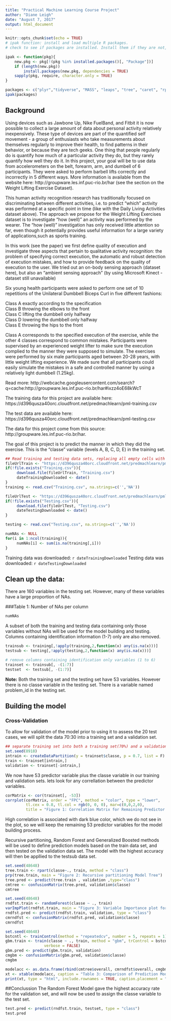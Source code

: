 ```yaml
---
title: "Practical Machine Learning Course Project"
author: "Diane Leigh"
date: "August 7, 2017"
output: html_document
---
```


```r
knitr::opts_chunk$set(echo = TRUE)
# ipak function: install and load multiple R packages.
# check to see if packages are installed. Install them if they are not, then load them into the R session.

ipak <- function(pkg){
    new.pkg <- pkg[!(pkg %in% installed.packages()[, "Package"])]
    if (length(new.pkg)) 
        install.packages(new.pkg, dependencies = TRUE)
    sapply(pkg, require, character.only = TRUE)
}

packages <- c("plyr","tidyverse", "MASS", "leaps", "tree", "caret", "rpart", "randomForest", "corrplot", "xtable", "knitr", "gbm", "rattle", "rpart.plot")
ipak(packages)
```

## Background

Using devices such as Jawbone Up, Nike FuelBand, and Fitbit it is now possible to collect a large amount of data about personal activity relatively inexpensively. These type of devices are part of the quantified self movement - a group of enthusiasts who take measurements about themselves regularly to improve their health, to find patterns in their behavior, or because they are tech geeks. One thing that people regularly do is quantify how much of a particular activity they do, but they rarely quantify how well they do it. In this project, your goal will be to use data from accelerometers on the belt, forearm, arm, and dumbell of 6 participants. They were asked to perform barbell lifts correctly and incorrectly in 5 different ways. More information is available from the website here: http://groupware.les.inf.puc-rio.br/har (see the section on the Weight Lifting Exercise Dataset).

This human activity recognition research has traditionally focused on discriminating between different activities, i.e. to predict "which" activity was performed at a specific point in time (like with the Daily Living Activities dataset above). The approach we propose for the Weight Lifting Exercises dataset is to investigate "how (well)" an activity was performed by the wearer. The "how (well)" investigation has only received little attention so far, even though it potentially provides useful information for a large variety of applications,such as sports training.

In this work (see the paper) we first define quality of execution and investigate three aspects that pertain to qualitative activity recognition: the problem of specifying correct execution, the automatic and robust detection of execution mistakes, and how to provide feedback on the quality of execution to the user. We tried out an on-body sensing approach (dataset here), but also an "ambient sensing approach" (by using Microsoft Kinect - dataset still unavailable)

Six young health participants were asked to perform one set of 10 repetitions of the Unilateral Dumbbell Biceps Curl in five different fashions: 

Class A exactly according to the specification  
Class B throwing the elbows to the front  
Class C lifting the dumbbell only halfway  
Class D lowering the dumbbell only halfway   
Class E throwing the hips to the front  

Class A corresponds to the specified execution of the exercise, while the other 4 classes correspond to common mistakes. Participants were supervised by an experienced weight lifter to make sure the execution complied to the manner they were supposed to simulate. The exercises were performed by six male participants aged between 20-28 years, with little weight lifting experience. We made sure that all participants could easily simulate the mistakes in a safe and controlled manner by using a relatively light dumbbell (1.25kg).

Read more: http://webcache.googleusercontent.com/search?q=cache:http://groupware.les.inf.puc-rio.br/har#ixzz4oE68kWcT

The training data for this project are available here:
https://d396qusza40orc.cloudfront.net/predmachlearn/pml-training.csv

The test data are available here:
https://d396qusza40orc.cloudfront.net/predmachlearn/pml-testing.csv

The data for this project come from this source: http://groupware.les.inf.puc-rio.br/har. 

The goal of this project is to predict the manner in which they did the exercise. This is the "classe" variable (levels A, B, C, D, E) in the training set. 

```r
## Read training and testing data sets, replacing all empty cells with NA.
fileUrlTrain <- "https://d396qusza40orc.cloudfront.net/predmachlearn/pml-training.csv"
if(!file.exists("Training.csv")){
     download.file(fileUrlTrain, "Training.csv")
     dateTrainingDownloaded <- date()
}
training <- read.csv("Training.csv", na.strings=c('','NA'))

fileUrlTest <- "https://d396qusza40orc.cloudfront.net/predmachlearn/pml-testing.csv"
if(!file.exists("Testing.csv")){
     download.file(fileUrlTest, "Testing.csv")
     dateTestingDownloaded <- date()
}

testing <- read.csv("Testing.csv", na.strings=c('','NA'))

numNAs <- NULL
for(i in 1:ncol(training)){
     numNAs[i] <- sum(is.na(training[,i]))
}
```

Training data was downloaded: `r dateTrainingDownloaded`
Testing data was downloaded: `r dateTestingDownloaded`

## Clean up the data:
There are 160 variables in the testing set. However, many of these variables have a large proportion of NAs. 

###Table 1: Number of NAs per column
```r
numNAs
```

A subset of both the training and testing data containing only those variables without NAs will be used for the model building and testing. Columns containing identification information (1-7) only are also removed.
```r
trainsub <- training[,!apply(training,2,function(x) any(is.na(x)))]
testsub <- testing[,!apply(testing,2,function(x) any(is.na(x)))]

# remove columns containing identification only variables (1 to 6)
trainset <- trainsub[, -(1:7)]
testset  <- testsub[, -(1:7)]

```

**Note:** Both the training set and the testing set have 53 variables. However there is no classe variable in the testing set. There is a variable named problem_id in the testing set.

## Building the model
### Cross-Validation
To allow for validation of the model prior to using it to assess the 20 test cases, we will split the data 70:30 into a training set and a validation set.

```r
## separate training set into both a training set(70%) and a validation set(30%).
set.seed(8918)
intrain <- createDataPartition(y = trainset$classe, p = 0.7, list = F)
train <- trainset[intrain,]
validation <- trainset[-intrain,]
```
We now have 53 predictor variable plus the classe variable in our training and validation sets. lets look for any correllation between the predictor variables.

```r
corMatrix <- cor(trainset[, -53])
corrplot(corMatrix, order = "FPC", method = "color", type = "lower",
         tl.cex = 0.8, tl.col = rgb(0, 0, 0), mar=c(0,0,2,0), 
         title = "Figure 1: Correlation Matrix for Remaining Predictor Variables")

```

High correlation is associated with dark blue color, which we do not see in the plot, so we will keep the remaining 53 predictor variables for the model building process.

Recursive partitioning, Random Forest and Generalized Boosted methods will be used to define prediction models based on the train data set, and then tested on the validation data set. The model with the highest accuracy will then be appllied to the testsub data set.

```r
set.seed(48648)
tree.train <- rpart(classe~., train, method = "class")
prp(tree.train, main = "Figure 2: Recursive partitioning Model Tree")
tree.pred <- predict(tree.train , validation ,type="class")
cmtree <- confusionMatrix(tree.pred, validation$classe)
cmtree
```

```r
set.seed(48648)
rndfst.train <- randomForest(classe ~ ., train)
varImpPlot(rndfst.train, main = "Figure 3: Variable Importance plot for Random Forest Model")
rndfst.pred <- predict(rndfst.train, validation, type = "class")
cmrndfst <- confusionMatrix(rndfst.pred, validation$classe)
cmrndfst

```


```r
set.seed(48648)
bstcntl <- trainControl(method = "repeatedcv", number = 5, repeats = 1)
gbm.train <- train(classe ~ ., train, method = "gbm", trControl = bstcntl,
                 verbose = FALSE)
gbm.pred <- predict(gbm.train, validation)
cmgbm <- confusionMatrix(gbm.pred, validation$classe)
cmgbm

```

```r
modelacc <- as.data.frame(rbind(cmtree$overall, cmrndfst$overall, cmgbm$overall), row.names = c("Recursive partitioning", "Random Forest", "Generalized Boosting"))
xt <- xtable(modelacc, caption = "Table 3: Comparison of Prediction Models", align = "cccccccc")
print(xt, type = "html", include.rownames = TRUE, caption.placement = "top")
```

##Conclussion
The Random Forest Model gave the highest accuracy rate for the validation set, and will now be used to assign the classe variable to the test set.

```r
test.pred <- predict(rndfst.train, testset, type = "class")
test.pred
```

